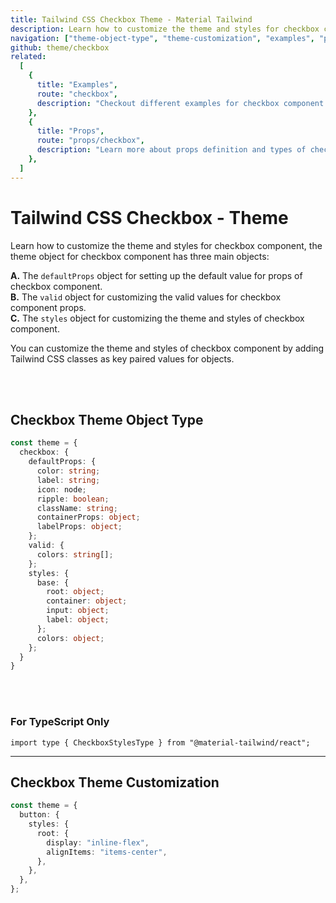 ```yaml
---
title: Tailwind CSS Checkbox Theme - Material Tailwind
description: Learn how to customize the theme and styles for checkbox component.
navigation: ["theme-object-type", "theme-customization", "examples", "props"]
github: theme/checkbox
related:
  [
    {
      title: "Examples",
      route: "checkbox",
      description: "Checkout different examples for checkbox component.",
    },
    {
      title: "Props",
      route: "props/checkbox",
      description: "Learn more about props definition and types of checkbox component.",
    },
  ]
---
```


# Tailwind CSS Checkbox - Theme

Learn how to customize the theme and styles for checkbox component, the theme object for checkbox component has three main objects:

**A.** The <Code>defaultProps</Code> object for setting up the default value for props of checkbox component.<br />
**B.** The <Code>valid</Code> object for customizing the valid values for checkbox component props.<br />
**C.** The <Code>styles</Code> object for customizing the theme and styles of checkbox component.<br />

You can customize the theme and styles of checkbox component by adding Tailwind CSS classes as key paired values for objects.

<br />
<br />

## Checkbox Theme Object Type

<span id="theme-object-type" className="scroll-mt-48" />

```ts
const theme = {
  checkbox: {
    defaultProps: {
      color: string;
      label: string;
      icon: node;
      ripple: boolean;
      className: string;
      containerProps: object;
      labelProps: object;
    };
    valid: {
      colors: string[];
    };
    styles: {
      base: {
        root: object;
        container: object;
        input: object;
        label: object;
      };
      colors: object;
    };
  }
}
```

<br />
<br />

### For TypeScript Only

```tsx
import type { CheckboxStylesType } from "@material-tailwind/react";
```

---

## Checkbox Theme Customization

<span id="theme-customization" className="scroll-mt-48" />

```ts
const theme = {
  button: {
    styles: {
      root: {
        display: "inline-flex",
        alignItems: "items-center",
      },
    },
  },
};
```

<span id="examples" className="scroll-mt-48" />
<span id="props" className="scroll-mt-48" />
